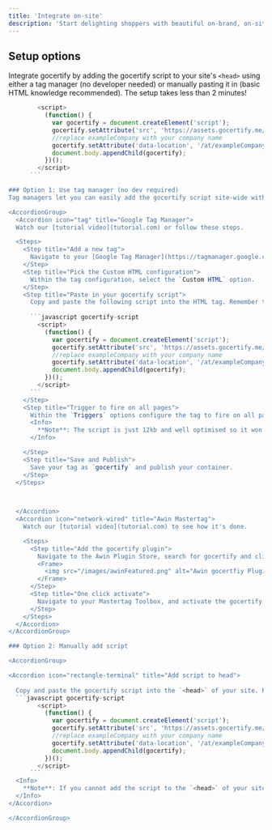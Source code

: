 ```yaml
---
title: 'Integrate on-site'
description: 'Start delighting shoppers with beautiful on-brand, on-site offers'
---
```




## Setup options

Integrate gocertify by adding the gocertify <Tooltip tip="Our script is just 12kb and optimised for performance">script</Tooltip> to your site's `<head>` using either a tag manager (no developer needed) or manually pasting it in (basic HTML knowledge recommended). The setup takes less than 2 minutes!

```javascript gocertify-script
        <script>
          (function() {
            var gocertify = document.createElement('script');
            gocertify.setAttribute('src', 'https://assets.gocertify.me/assets/embed.js');
            //replace exampleCompany with your company name
            gocertify.setAttribute('data-location', '/at/exampleCompany'); 
            document.body.appendChild(gocertify);
          })();
        </script>
      ```

### Option 1: Use tag manager (no dev required)
Tag managers let you can easily add the gocertify script site-wide without needing a developer. Pick your prefered manager to see how it's done.

<AccordionGroup>
  <Accordion icon="tag" title="Google Tag Manager">
  Watch our [tutorial video](tutorial.com) or follow these steps.

  <Steps>
    <Step title="Add a new tag">
      Navigate to your [Google Tag Manager](https://tagmanager.google.com/#/home) (GTM) account and select `Add new Tag`
    </Step>
    <Step title="Pick the Custom HTML configuration">
      Within the tag configuration, select the `Custom HTML` option.
    </Step>
    <Step title="Paste in your gocertify script">
      Copy and paste the following script into the HTML tag. Remember to replace `exampleCompany` with your actual company name.
      
      ```javascript gocertify-script
        <script>
          (function() {
            var gocertify = document.createElement('script');
            gocertify.setAttribute('src', 'https://assets.gocertify.me/assets/embed.js');
            //replace exampleCompany with your company name
            gocertify.setAttribute('data-location', '/at/exampleCompany'); 
            document.body.appendChild(gocertify);
          })();
        </script>
      ```
    </Step>
    <Step title="Trigger to fire on all pages">
      Within the `Triggers` options configure the tag to fire on all pages. 
      <Info>
        **Note**: The script is just 12kb and well optimised so it won't slow down your site.
      </Info>

    </Step>
    <Step title="Save and Publish">
      Save your tag as `gocertify` and publish your container.
    </Step>
  </Steps>


    
  </Accordion>
  <Accordion icon="network-wired" title="Awin Mastertag">
    Watch our [tutorial video](tutorial.com) to see how it's done.

    <Steps>
      <Step title="Add the gocertify plugin">
        Navigate to the Awin Plugin Store, search for gocertify and click `Add to Account`.
        <Frame>
          <img src="/images/awinFeatured.png" alt="Awin gocertfiy Plugin" />
        </Frame>
      </Step>
      <Step title="One click activate">
        Navigate to your Mastertag Toolbox, and activate the gocertify plugin.
      </Step>
    </Steps>
  </Accordion>
</AccordionGroup>

### Option 2: Manually add script

<AccordionGroup>

<Accordion icon="rectangle-terminal" title="Add script to head">
  
  Copy and paste the gocertify script into the `<head>` of your site. Remember to replace `exampleCompany` with your actual company name.
  ```javascript gocertify-script
        <script>
          (function() {
            var gocertify = document.createElement('script');
            gocertify.setAttribute('src', 'https://assets.gocertify.me/assets/embed.js');
            //replace exampleCompany with your company name
            gocertify.setAttribute('data-location', '/at/exampleCompany'); 
            document.body.appendChild(gocertify);
          })();
        </script>
      ```
  <Info>
    **Note**: If you cannot add the script to the `<head>` of your site you place it in the `<body>` .
  </Info>
</Accordion>

</AccordionGroup>

